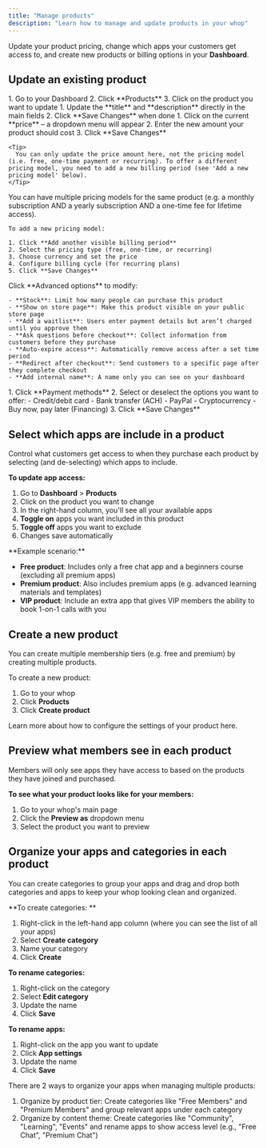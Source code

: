 ```yaml
---
title: "Manage products"
description: "Learn how to manage and update products in your whop"
---
```


Update your product pricing, change which apps your customers get access to, and create new products or billing options in your **Dashboard**.

## Update an existing product

<Steps>
  <Step title="Select the product you want to change" titleSize="h3">
    1. Go to your Dashboard
    2. Click **Products**
    3. Click on the product you want to update
  </Step>
  <Step title="Update the title and description" titleSize="h3">
    1. Update the **title** and **description** directly in the main fields
    2. Click **Save Changes** when done
  </Step>
  <Step title="Change pricing" titleSize="h3">
    1. Click on the current **price** – a dropdown menu will appear
    2. Enter the new amount your product should cost
    3. Click **Save Changes**

    <Tip>
      You can only update the price amount here, not the pricing model (i.e. free, one-time payment or recurring). To offer a different pricing model, you need to add a new billing period (see 'Add a new pricing model' below).
    </Tip>
  </Step>
  <Step title="Add a new pricing model" titleSize="h3">
    You can have multiple pricing models for the same product (e.g. a monthly subscription AND a yearly subscription AND a one-time fee for lifetime access).

    To add a new pricing model:

    1. Click **Add another visible billing period**
    2. Select the pricing type (free, one-time, or recurring)
    3. Choose currency and set the price
    4. Configure billing cycle (for recurring plans)
    5. Click **Save Changes**
  </Step>
  <Step title="Update advanced settings" titleSize="h3">
    Click **Advanced options** to modify:

    - **Stock**: Limit how many people can purchase this product
    - **Show on store page**: Make this product visible on your public store page
    - **Add a waitlist**: Users enter payment details but aren’t charged until you approve them
    - **Ask questions before checkout**: Collect information from customers before they purchase
    - **Auto-expire access**: Automatically remove access after a set time period
    - **Redirect after checkout**: Send customers to a specific page after they complete checkout
    - **Add internal name**: A name only you can see on your dashboard
  </Step>
  <Step title="Update payment methods" titleSize="h3">
    1. Click **Payment methods**
    2. Select or deselect the options you want to offer:
       - Credit/debit card
       - Bank transfer (ACH)
       - PayPal
       - Cryptocurrency
       - Buy now, pay later (Financing)
    3. Click **Save Changes**
  </Step>
</Steps>

## Select which apps are include in a product

Control what customers get access to when they purchase each product by selecting (and de-selecting) which apps to include.

**To update app access:**

1. Go to **Dashboard** \> **Products**
2. Click on the product you want to change
3. In the right-hand column, you'll see all your available apps
4. **Toggle on** apps you want included in this product
5. **Toggle off** apps you want to exclude
6. Changes save automatically

<Info>
  **Example scenario:**

  - **Free product**: Includes only a free chat app and a beginners course (excluding all premium apps)
  - **Premium product**: Also includes premium apps (e.g. advanced learning materials and templates)
  - **VIP product**: Include an extra app that gives VIP members the ability to book 1-on-1 calls with you
</Info>

## Create a new product

You can create multiple membership tiers (e.g. free and premium) by creating multiple products.

To create a new product:

1. Go to your whop
2. Click **Products**
3. Click **Create product**

<Card title="Set up your product pricing and details" icon="dollar-sign" href="/set-up-products-pricing">
  Learn more about how to configure the settings of your product here.
</Card>

## Preview what members see in each product

Members will only see apps they have access to based on the products they have joined and purchased.

**To see what your product looks like for your members:**

1. Go to your whop's main page
2. Click the **Preview as** dropdown menu 
3. Select the product you want to preview

## Organize your apps and categories in each product

You can create categories to group your apps and drag and drop both categories and apps to keep your whop looking clean and organized. 

**To create categories: **

1. Right-click in the left-hand app column (where you can see the list of all your apps)
2. Select **Create category**
3. Name your category
4. Click **Create**

**To rename categories:**

1. Right-click on the category
2. Select **Edit category**
3. Update the name
4. Click **Save**

**To rename apps:**

1. Right-click on the app you want to update
2. Click **App settings**
3. Update the name
4. Click **Save**

<Tip>
  There are 2 ways to organize your apps when managing multiple products:

  1. Organize by product tier: Create categories like "Free Members" and "Premium Members" and group relevant apps under each category
  2. Organize by content theme: Create categories like "Community", "Learning", "Events" and rename apps to show access level (e.g., "Free Chat", "Premium Chat")
</Tip>